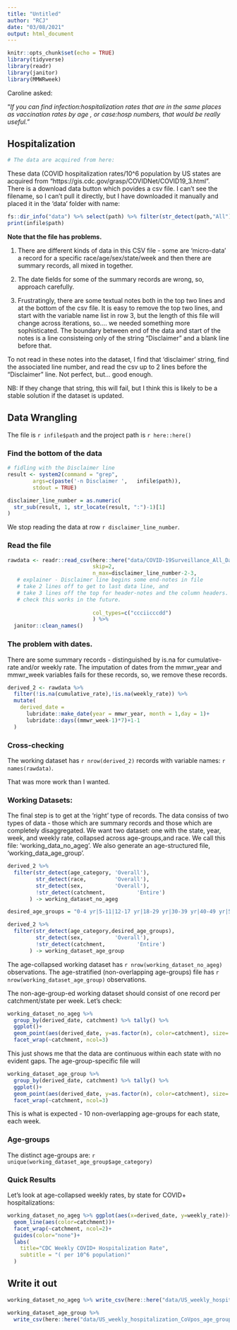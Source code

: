 ```yaml
---
title: "Untitled"
author: "RCJ"
date: "03/08/2021"
output: html_document
---
```


```r
knitr::opts_chunk$set(echo = TRUE)
library(tidyverse)
library(readr)
library(janitor)
library(MMWRweek)

```
Caroline asked:

"_If you can find infection:hospitalization rates that are in the same places as vaccination rates by age , or case:hosp numbers, that would be really useful."_

## Hospitalization

```r
# The data are acquired from here:  
```

These data (COVID hospitalization rates/10^6 population by US states are acquired from "https://gis.cdc.gov/grasp/COVIDNet/COVID19_3.html".  
There is a download data button which povides a csv file. I can't see the filename, so I can't pull it directly, but I have downloaded it manually and placed it in the 'data' folder with name:

```r
fs::dir_info("data") %>% select(path) %>% filter(str_detect(path,"All")) -> infile
print(infile$path)

```

__Note that the file has problems. __

1) There are different kinds of data in this CSV file - some are 'micro-data' a record for a specific race/age/sex/state/week and then there are summary records, all mixed in together. 

2) The date fields for some of the summary records are wrong, so, approach carefully. 

3) Frustratingly, there are some textual notes both in the top two lines and at the bottom of the csv file. It is easy to remove the top two lines, and start with the variable name list in row 3, but the length of this file will change across iterations, so.... we needed something more sophisticated. The boundary between end of the data and start of the notes is a line consisteing only of the string "Disclaimer" and a blank line before that. 

To not read in these notes into the dataset, I find that 'disclaimer' string, find the associated line number, and read the csv up to 2 lines before the "Disclaimer" line.  Not perfect, but... good enough. 

NB: If they change that string, this will fail, but I think this is likely to be a stable solution if the dataset is updated.

## Data Wrangling

The file is `r infile$path` and the project path is `r here::here()`

### Find the bottom of the data


```r
# fidling with the Disclaimer line
result <- system2(command = "grep",
        args=c(paste('-n Disclaimer ',   infile$path)),
        stdout = TRUE)

disclaimer_line_number = as.numeric(
  str_sub(result, 1, str_locate(result, ":")-1)[1]
)

```

We stop reading the data at row `r disclaimer_line_number`.

### Read the file

```r

rawdata <- readr::read_csv(here::here("data/COVID-19Surveillance_All_Data.csv"),
                           skip=2,
                           n_max=disclaimer_line_number-2-3,
   # explainer - Disclaimer line begins some end-notes in file
   # take 2 lines off to get to last data line, and 
   # take 3 lines off the top for header-notes and the column headers.
   # check this works in the future. 
   
                           col_types=c("ccciicccdd")
                           ) %>% 
  janitor::clean_names()

```

### The problem with dates.

There are some summary records - distinguished by is.na for cumulative-rate and/or weekly rate.  The imputation of dates from the mmwr_year and mmwr_week variables fails for these records, so, we remove these records. 

```r

derived_2 <- rawdata %>%
  filter(!is.na(cumulative_rate),!is.na(weekly_rate)) %>%  
  mutate(
    derived_date = 
      lubridate::make_date(year = mmwr_year, month = 1,day = 1)+
      lubridate::days((mmwr_week-1)*7)+1-1
  )
```

### Cross-checking

The working dataset has `r nrow(derived_2) ` records with variable names:
`r names(rawdata)`. 

That was more work than I wanted.

### Working Datasets:

The final step is to get at the 'right' type of records. The data consiss of two types of data - those which are summary records and those which are completely disaggregated.  We want two dataset: one with the state, year, week, and weekly rate, collapsed across age-groups,and race. We call this file: 'working_data_no_ageg'. We also generate an age-structured file, 'working_data_age_group'.



```r
derived_2 %>% 
  filter(str_detect(age_category, 'Overall'),
         str_detect(race,         'Overall'),
         str_detect(sex,          'Overall'),
         !str_detect(catchment,          'Entire')
       ) -> working_dataset_no_ageg

desired_age_groups = "0-4 yr|5-11|12-17 yr|18-29 yr|30-39 yr|40-49 yr|50-64 yr|65-74 yr|75-84 yr|85+" 

derived_2 %>% 
  filter(str_detect(age_category,desired_age_groups),
         str_detect(sex,          'Overall'),
         !str_detect(catchment,          'Entire')
       ) -> working_dataset_age_group

```

The age-collapsed working dataset has `r nrow(working_dataset_no_ageg)` observations. The age-stratified (non-overlapping age-groups) file has
 `r nrow(working_dataset_age_group)` observations. 
 
 The non-age-group-ed working dataset should consist of one record per catchment/state per week.  Let's check:

```r
working_dataset_no_ageg %>% 
  group_by(derived_date, catchment) %>% tally() %>% 
  ggplot()+
  geom_point(aes(derived_date, y=as.factor(n), color=catchment), size=.1)+
  facet_wrap(~catchment, ncol=3)
```

This just shows me that the data are continuous within each state with no evident gaps. The age-group-specific file will 


```r
working_dataset_age_group %>% 
  group_by(derived_date, catchment) %>% tally() %>% 
  ggplot()+
  geom_point(aes(derived_date, y=as.factor(n), color=catchment), size=.1)+
  facet_wrap(~catchment, ncol=3)
```

This is what is expected - 10 non-overlapping age-groups for each state, each week. 

### Age-groups

The distinct age-groups are:
`r unique(working_dataset_age_group$age_category)`

### Quick Results

Let's look at age-collapsed weekly rates, by state for COVID+ hospitalizations:

```r
working_dataset_no_ageg %>% ggplot(aes(x=derived_date, y=weekly_rate))+
  geom_line(aes(color=catchment))+
  facet_wrap(~catchment, ncol=2)+
  guides(color="none")+
  labs(
    title="CDC Weekly COVID+ Hospitalization Rate",
    subtitle = "( per 10^6 population)"
  )


```

## Write it out

```r
working_dataset_no_ageg %>% write_csv(here::here("data/US_weekly_hospitalization_CoVpos_no_age_groups.csv"))

working_dataset_age_group %>% 
  write_csv(here::here("data/US_weekly_hospitalization_CoVpos_age_groups.csv"))
```

